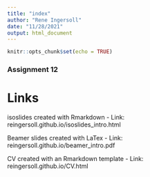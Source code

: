 ```yaml
---
title: "index"
author: "Rene Ingersoll"
date: "11/28/2021"
output: html_document
---
```


```r
knitr::opts_chunk$set(echo = TRUE)
```

### Assignment 12

# Links

isoslides created with Rmarkdown
  - Link: reingersoll.github.io/isoslides_intro.html

Beamer slides created with LaTex
  - Link: reingersoll.github.io/beamer_intro.pdf
  
CV created with an Rmarkdown template
  - Link: reingersoll.github.io/CV.html
